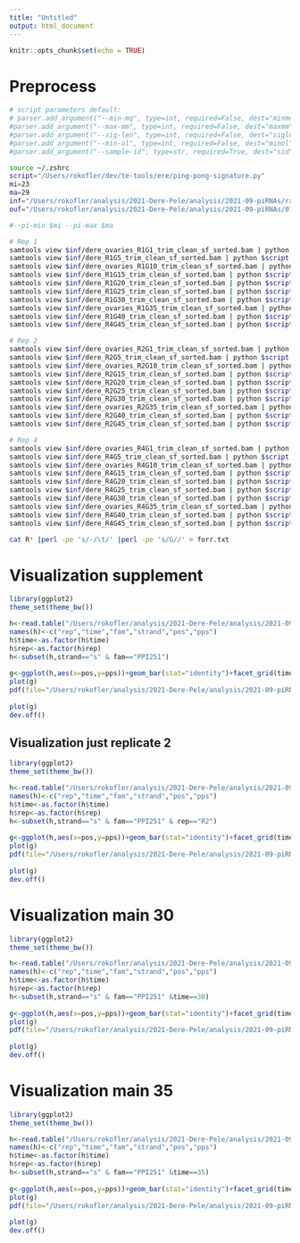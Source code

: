 ```yaml
---
title: "Untitled"
output: html_document
---
```


```r
knitr::opts_chunk$set(echo = TRUE)
```

# Preprocess


```bash
# script parameters default:
# parser.add_argument("--min-mq", type=int, required=False, dest="minmq", default=1, help="min mapping quality")
#parser.add_argument("--max-mm", type=int, required=False, dest="maxmm", default=2, help="max mismatches")
#parser.add_argument("--sig-len", type=int, required=False, dest="siglen", default=19, help="signature length")
#parser.add_argument("--min-ol", type=int, required=False, dest="minol", default=5, help="minimum number of overlapping ping-pong pairs")
#parser.add_argument("--sample-id", type=str, required=True, dest="sid", default=10, help="the sample id")

source ~/.zshrc 
script="/Users/rokofler/dev/te-tools/ere/ping-pong-signature.py"
mi=23
ma=29
inf="/Users/rokofler/analysis/2021-Dere-Pele/analysis/2021-09-piRNAs/raw-bam"
ouf="/Users/rokofler/analysis/2021-Dere-Pele/analysis/2021-09-piRNAs/07-pingpong/raw"

#--pi-min $mi --pi-max $ma

# Rep 1
samtools view $inf/dere_ovaries_R1G1_trim_clean_sf_sorted.bam | python $script  --sam - --sample-id R1-G1 > $ouf/R1-G1.txt
samtools view $inf/dere_R1G5_trim_clean_sf_sorted.bam | python $script  --sam - --sample-id R1-G5 > $ouf/R1-G5.txt
samtools view $inf/dere_ovaries_R1G10_trim_clean_sf_sorted.bam | python $script  --sam - --sample-id R1-G10 > $ouf/R1-G10.txt
samtools view $inf/dere_R1G15_trim_clean_sf_sorted.bam | python $script  --sam - --sample-id R1-G15 > $ouf/R1-G15.txt
samtools view $inf/dere_R1G20_trim_clean_sf_sorted.bam | python $script  --sam - --sample-id R1-G20 > $ouf/R1-G20.txt
samtools view $inf/dere_R1G25_trim_clean_sf_sorted.bam | python $script  --sam - --sample-id R1-G25 > $ouf/R1-G25.txt
samtools view $inf/dere_R1G30_trim_clean_sf_sorted.bam | python $script  --sam - --sample-id R1-G30 > $ouf/R1-G30.txt
samtools view $inf/dere_ovaries_R1G35_trim_clean_sf_sorted.bam | python $script  --sam - --sample-id R1-G35 > $ouf/R1-G35.txt
samtools view $inf/dere_R1G40_trim_clean_sf_sorted.bam | python $script  --sam - --sample-id R1-G40 > $ouf/R1-G40.txt
samtools view $inf/dere_R4G45_trim_clean_sf_sorted.bam | python $script  --sam - --sample-id R1-G45 > $ouf/R1-G45.txt

# Rep 2
samtools view $inf/dere_ovaries_R2G1_trim_clean_sf_sorted.bam | python $script  --sam - --sample-id R2-G1 > $ouf/R2-G1.txt
samtools view $inf/dere_R2G5_trim_clean_sf_sorted.bam | python $script  --sam - --sample-id R2-G5 > $ouf/R2-G5.txt
samtools view $inf/dere_ovaries_R2G10_trim_clean_sf_sorted.bam | python $script  --sam - --sample-id R2-G10 > $ouf/R2-G10.txt
samtools view $inf/dere_R2G15_trim_clean_sf_sorted.bam | python $script  --sam - --sample-id R2-G15 > $ouf/R2-G15.txt
samtools view $inf/dere_R2G20_trim_clean_sf_sorted.bam | python $script  --sam - --sample-id R2-G20 > $ouf/R2-G20.txt
samtools view $inf/dere_R2G25_trim_clean_sf_sorted.bam | python $script  --sam - --sample-id R2-G25 > $ouf/R2-G25.txt
samtools view $inf/dere_R2G30_trim_clean_sf_sorted.bam | python $script  --sam - --sample-id R2-G30 > $ouf/R2-G30.txt
samtools view $inf/dere_ovaries_R2G35_trim_clean_sf_sorted.bam | python $script  --sam - --sample-id R2-G35 > $ouf/R2-G35.txt
samtools view $inf/dere_R2G40_trim_clean_sf_sorted.bam | python $script  --sam - --sample-id R2-G40 > $ouf/R2-G40.txt
samtools view $inf/dere_R2G45_trim_clean_sf_sorted.bam | python $script  --sam - --sample-id R2-G45 > $ouf/R2-G45.txt

# Rep 4
samtools view $inf/dere_ovaries_R4G1_trim_clean_sf_sorted.bam | python $script  --sam - --sample-id R4-G1 > $ouf/R4-G1.txt
samtools view $inf/dere_R4G5_trim_clean_sf_sorted.bam | python $script  --sam - --sample-id R4-G5 > $ouf/R4-G5.txt
samtools view $inf/dere_ovaries_R4G10_trim_clean_sf_sorted.bam | python $script  --sam - --sample-id R4-G10 > $ouf/R4-G10.txt
samtools view $inf/dere_R4G15_trim_clean_sf_sorted.bam | python $script  --sam - --sample-id R4-G15 > $ouf/R4-G15.txt
samtools view $inf/dere_R4G20_trim_clean_sf_sorted.bam | python $script  --sam - --sample-id R4-G20 > $ouf/R4-G20.txt
samtools view $inf/dere_R4G25_trim_clean_sf_sorted.bam | python $script  --sam - --sample-id R4-G25 > $ouf/R4-G25.txt
samtools view $inf/dere_R4G30_trim_clean_sf_sorted.bam | python $script  --sam - --sample-id R4-G30 > $ouf/R4-G30.txt
samtools view $inf/dere_ovaries_R4G35_trim_clean_sf_sorted.bam | python $script  --sam - --sample-id R4-G35 > $ouf/R4-G35.txt
samtools view $inf/dere_R4G40_trim_clean_sf_sorted.bam | python $script  --sam - --sample-id R4-G40 > $ouf/R4-G40.txt
samtools view $inf/dere_R4G45_trim_clean_sf_sorted.bam | python $script  --sam - --sample-id R4-G45 > $ouf/R4-G45.txt

cat R* |perl -pe 's/-/\t/' |perl -pe 's/G//' > forr.txt     
```

# Visualization supplement

```r
library(ggplot2)
theme_set(theme_bw())

h<-read.table("/Users/rokofler/analysis/2021-Dere-Pele/analysis/2021-09-piRNAs/07-pingpong/raw/forr.txt")
names(h)<-c("rep","time","fam","strand","pos","pps")
h$time<-as.factor(h$time)
h$rep<-as.factor(h$rep)
h<-subset(h,strand=="s" & fam=="PPI251")
 
g<-ggplot(h,aes(x=pos,y=pps))+geom_bar(stat="identity")+facet_grid(time~rep)+xlab("position")+ylab("ping-pong signature")
plot(g)
pdf(file="/Users/rokofler/analysis/2021-Dere-Pele/analysis/2021-09-piRNAs/07-pingpong/graphs/ere-pingpong.pdf",width=7,height=7)
 
plot(g)
dev.off()
```

## Visualization just replicate 2
```r
library(ggplot2)
theme_set(theme_bw())

h<-read.table("/Users/rokofler/analysis/2021-Dere-Pele/analysis/2021-09-piRNAs/07-pingpong/raw/forr.txt")
names(h)<-c("rep","time","fam","strand","pos","pps")
h$time<-as.factor(h$time)
h$rep<-as.factor(h$rep)
h<-subset(h,strand=="s" & fam=="PPI251" & rep=="R2")
 
g<-ggplot(h,aes(x=pos,y=pps))+geom_bar(stat="identity")+facet_grid(time~rep)+xlab("position")+ylab("ping-pong signature")
plot(g)
pdf(file="/Users/rokofler/analysis/2021-Dere-Pele/analysis/2021-09-piRNAs/07-pingpong/graphs/ere-pingpong-r2.pdf",width=2.7,height=10)
 
plot(g)
dev.off()
```

# Visualization main 30

```r
library(ggplot2)
theme_set(theme_bw())

h<-read.table("/Users/rokofler/analysis/2021-Dere-Pele/analysis/2021-09-piRNAs/07-pingpong/raw/forr.txt")
names(h)<-c("rep","time","fam","strand","pos","pps")
h$time<-as.factor(h$time)
h$rep<-as.factor(h$rep)
h<-subset(h,strand=="s" & fam=="PPI251" &time==30)
 
g<-ggplot(h,aes(x=pos,y=pps))+geom_bar(stat="identity")+facet_grid(time~rep)+xlab("position")+ylab("ping-pong signature")
plot(g)
pdf(file="/Users/rokofler/analysis/2021-Dere-Pele/analysis/2021-09-piRNAs/07-pingpong/graphs/ere-pingpong-main-g30.pdf",width=7,height=2.5)
 
plot(g)
dev.off()
```

# Visualization main 35

```r
library(ggplot2)
theme_set(theme_bw())

h<-read.table("/Users/rokofler/analysis/2021-Dere-Pele/analysis/2021-09-piRNAs/07-pingpong/raw/forr.txt")
names(h)<-c("rep","time","fam","strand","pos","pps")
h$time<-as.factor(h$time)
h$rep<-as.factor(h$rep)
h<-subset(h,strand=="s" & fam=="PPI251" &time==35)
 
g<-ggplot(h,aes(x=pos,y=pps))+geom_bar(stat="identity")+facet_grid(time~rep)+xlab("position")+ylab("ping-pong signature")
plot(g)
pdf(file="/Users/rokofler/analysis/2021-Dere-Pele/analysis/2021-09-piRNAs/07-pingpong/graphs/ere-pingpong-main-g35.pdf",width=7,height=2.5)
 
plot(g)
dev.off()
```


